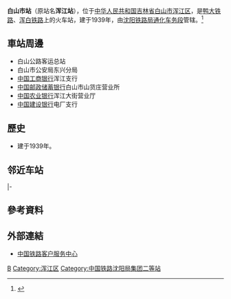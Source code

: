{{Expand|time=2016-08-14T12:34:53+00:00}}
{{For|其他名称相近的车站|白山站}}
{{Infobox China railway station
|车站名称 = 白山市站
|图片 =Baishan Railway Station.JPG 
|图片介绍 = 
|其他名称 = 浑江站
|车站拼音 = Baishanshi
|英文名称 = Baishanshi Railway Station
|车站代码 = 64556<ref>{{cite book|title=中华人民共和国铁路车站代码（GB/T 10302-2010）|publisher=中国标准出版社|year=2010|isbn=155066140495|ignore-isbn-error=true|pages=2}}</ref>
|电报码 = HJL<ref>{{cite book|author=铁道部电子计算技术中心, 铁道部运输局|title=铁路车站站名代码表：TMIS使用|publisher=中国铁道出版社|location=北京|year=1998|isbn=9787113030995|pages=164}}</ref>
|拼音码 = BSS
|车站位置 = [[吉林省|吉林省]][[白山市|白山市]][[浑江区|浑江区]]
|坐标 = {{coord|41.950278|N|126.452500|E|display=inline,title}}
|归属 = [[沈阳铁路局|沈阳铁路局]][[通化车务段|通化车务段]]
|线路 = [[鸭大铁路|鸭大铁路]]、[[浑白铁路|浑白铁路]]
|车站等级 = [[二等站_(中铁)|二等站]]
|月台数目 = 
|股道数目 = 
}}
'''白山市站'''（原站名'''浑江站'''），位于[[中华人民共和国|中华人民共和国]][[吉林省|吉林省]][[白山市|白山市]][[浑江区|浑江区]]，是[[鸭大铁路|鸭大铁路]]、[[浑白铁路|浑白铁路]]上的火车站，建于1939年，由[[沈阳铁路局|沈阳铁路局]][[通化车务段|通化车务段]]管辖。<ref>{{Cite web |url=http://search.huochepiao.com/huochezhan/jieshao/2680.htm |title=白山市火车站介绍 |access-date=2016-08-14 |archive-date=2019-10-03 |archive-url=https://web.archive.org/web/20191003091832/http://search.huochepiao.com/huochezhan/jieshao/2680.htm |dead-url=no }}</ref>

==車站周邊==
* 白山公路客运总站
* 白山市公安局东兴分局
* [[中国工商银行|中国工商银行]]浑江支行
* [[中国邮政储蓄银行|中国邮政储蓄银行]]白山市山货庄营业所
* [[中国农业银行|中国农业银行]]浑江大街营业厅
* [[中国建设银行|中国建设银行]]电厂支行

==歷史==
* 建于1939年。

== 邻近车站 ==
{{start rail box|[[File:China_Railways.svg|16px]] [[中国铁路|中国铁路]]}}
{{s-inop|[[老营站|老营站]]|{{站|鸭园}}方向}}
{{s-line|[[鸭大铁路|鸭大铁路]]<br />← 16km 白山市站 9km →{{0}}}}
{{s-inop|[[石人站|石人站]]|{{站|大栗子}}方向}}
|-
{{terminus}}
{{s-line|[[浑白铁路|浑白铁路]]<br />{{0}}{{0}} {{0}}{{0}}{{0}}{{0}} 白山市站 10km →}}
{{s-inop|[[砟子站|砟子站]]|[[白河站_(吉林省)|白河]]方向}}
{{end box}}

==參考資料==
{{reflist}}

==外部連結==
* [http://www.12306.cn/mormhweb/ 中国铁路客户服务中心] {{Wayback|url=http://www.12306.cn/mormhweb/ |date=20180205163941 }}

{{China-rail-stub}}
{{鸭大铁路}}
{{浑白铁路}}
[[Category:白山市铁路车站|B]]
[[Category:浑江区|Category:浑江区]]
[[Category:中国铁路沈阳局集团二等站|Category:中国铁路沈阳局集团二等站]]